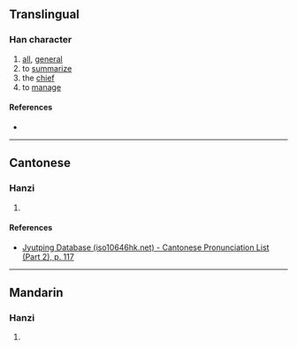 {{also|總}}
{{character info}}
==Translingual==

===Han character===
{{Han char|rn=64|rad=手|as=09|sn=12|four=|canj=QCRP|ids=⿰扌总}}

# [[all]], [[general]]
# to [[summarize]]
# the [[chief]]
# to [[manage]]

====References====
* {{Han ref|kx=0445.341|hdz=80025.160|uh=6403|ud=25603}}

----

==Cantonese==

===Hanzi===
{{yue-hanzi|jyut=[[zung2]]|y=jung2}}

# {{rfdef|yue|sort=手09}}

====References====
* [http://www.iso10646hk.net/jp/document/download.jsp Jyutping Database (iso10646hk.net) - Cantonese Pronunciation List (Part 2), p. 117]

----

==Mandarin==

===Hanzi===
{{cmn-hanzi|pin=[[zǒng]] ([[zong3]]), [[chā]] ([[cha1]]), [[chuāi]] ([[chuai1]])|wg=tsung<sup>3</sup>, ch'a<sup>1</sup>, ch'uai<sup>1</sup>}}

# {{rfdef|cmn|sort=手09}}